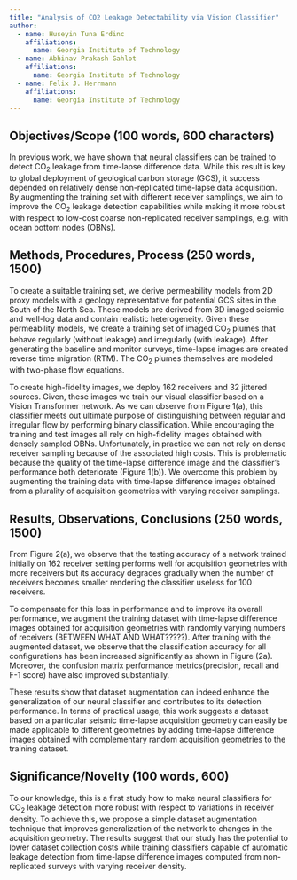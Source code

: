 ```yaml
---
title: "Analysis of CO2 Leakage Detectability via Vision Classifier"
author:
  - name: Huseyin Tuna Erdinc
    affiliations:
      name: Georgia Institute of Technology
  - name: Abhinav Prakash Gahlot
    affiliations:
      name: Georgia Institute of Technology
  - name: Felix J. Herrmann
    affiliations:
      name: Georgia Institute of Technology
---
```


## Objectives/Scope (100 words, 600 characters)

In previous work, we have shown that neural classifiers can be trained to detect CO~2~ leakage from time-lapse difference data. While this result is key to global deployment of geological carbon storage (GCS), it success depended on relatively dense non-replicated time-lapse data acquisition. By augmenting the training set with different receiver samplings, we aim to improve the CO~2~ leakage detection capabilities while making it more robust with respect to low-cost coarse non-replicated receiver samplings, e.g. with ocean bottom nodes (OBNs).

<!--relatively cje technology hinges on alleviating possible risk factors such as reservoir leakage. Reservoir leakage can successfully be observed with seismic imaging and the leakage detection process can be automated with machine learning. However, the performance of the trained networks is contingent on building a dataset for each new receiver configuration in a seismic experiment, leading to meticulous and high-cost data collection/generation procedures. In this study, we aim to improve the detection generalization of a network, trained on only a particular seismic receiver configuration, by proposing an augmentation to its training dataset.-->


## Methods, Procedures, Process (250 words, 1500)

To create a suitable training set, we derive permeability models from 2D proxy models with a geology representative for potential GCS sites in the South of the North Sea. These models are derived from 3D imaged seismic and well-log data and contain realistic heterogeneity. Given these permeability models, we create a training set of imaged CO~2~ plumes that behave regularly (without leakage) and irregularly (with leakage). After generating the baseline and monitor surveys, time-lapse images are created reverse time migration (RTM). The CO~2~ plumes themselves are modeled with two-phase flow equations.

To create high-fidelity images, we deploy 162 receivers and 32 jittered sources. Given, these images we train our visual classifier based on a Vision Transformer network. As we can observe from Figure 1(a), this classifier meets out ultimate purpose of distinguishing between regular and irregular flow by performing binary classification. While encouraging the training and test images all rely on high-fidelity images obtained with densely sampled OBNs. Unfortunately, in practice we can not rely on dense receiver sampling because of the associated high costs. This is problematic because the quality of the time-lapse difference image and the classifier's performance both deteriorate (Figure 1(b)). We overcome this problem by augmenting the training data with time-lapse difference images obtained from a plurality of acquisition geometries with varying receiver samplings.

## Results, Observations, Conclusions (250 words, 1500)

From Figure 2(a), we observe that the testing accuracy of a network trained initially on 162 receiver setting performs well for acquisition geometries with more receivers but its accuracy degrades gradually when the number of receivers becomes smaller rendering the classifier useless for 100 receivers. 

To compensate for this loss in performance and to improve its overall performance, we augment the training dataset with time-lapse difference images obtained for acquisition geometries with randomly varying numbers of receivers (BETWEEN WHAT AND WHAT?????). After training with the augmented dataset, we observe that the classification accuracy for all configurations has been increased significantly as  shown in Figure (2a). Moreover, the confusion matrix performance metrics(precision, recall and F-1 score) have also improved substantially.

These results show that dataset augmentation can indeed enhance the generalization of our neural classifier and contributes to its detection performance. In terms of practical usage, this work suggests a dataset based on a particular seismic time-lapse acquisition geometry can easily be made applicable to different geometries by adding time-lapse difference images obtained with complementary random acquisition geometries to the training dataset.

## Significance/Novelty (100 words, 600)

To our knowledge, this is a first study how to make neural classifiers for CO~2~ leakage detection more robust with respect to variations in receiver density. To achieve this, we propose a simple dataset augmentation technique that improves generalization of the network to changes in the acquisition geometry. The results suggest that our study has the potential to lower dataset collection costs while training classifiers capable of automatic leakage detection from time-lapse difference images computed from non-replicated surveys with varying receiver density.






<!-- ::: {#fig-1 layout-ncol=1}

![fig1](figs/fig1.png){width=100%}

Figure 1

:::

::: {#fig-2 layout-ncol=1}

![fig2](figs/fig2.png){width=100%}

Figure 2

::: -->